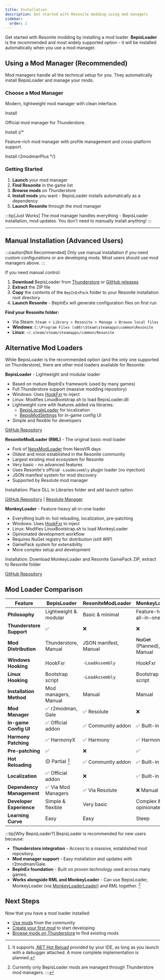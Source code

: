 ```yaml
---
title: Installation
description: Get started with Resonite modding using mod managers
sidebar:
  order: 1
---
```



Get started with Resonite modding by installing a mod loader. **BepisLoader** is the recommended and most widely supported option - it will be installed automatically when you use a mod manager.

## Using a Mod Manager (Recommended)

Mod managers handle all the technical setup for you. They automatically install BepisLoader and manage your mods.

### Choose a Mod Manager

<CardGrid>
  <Card title="Gale" icon="rocket">
    <p>Modern, lightweight mod manager with clean interface.</p>
    <LinkButton
      href="https://kesomannen.com/gale"
      target={'_blank'}
      rel={'external'}
    >
      Install
    </LinkButton>
  </Card>
  <Card title="Thunderstore Mod Manager" icon="setting">
    <p>Official mod manager for Thunderstore.</p>
    <LinkButton
      href="https://www.overwolf.com/app/Thunderstore-Thunderstore_Mod_Manager"
      target={'_blank'}
      rel={'external'}
    >
      Install
    </LinkButton>
  </Card>
  {/* <Card title="r2modmanPlus" icon="setting">
    <p>Feature-rich mod manager with profile management and cross-platform support.</p>
    <LinkButton
      href="https://github.com/ebkr/r2modmanPlus?tab=readme-ov-file#installing"
      target={'_blank'}
      rel={'external'}
    >
      Install r2modmanPlus
    </LinkButton>
  </Card> */}
</CardGrid>

### Getting Started

1. **Launch** your mod manager
2. **Find Resonite** in the game list
3. **Browse mods** on Thunderstore
4. **Install mods** you want - BepisLoader installs automatically as a dependency
5. **Launch Resonite** through the mod manager

:::tip[Just Works]
The mod manager handles everything - BepisLoader installation, mod updates. You don't need to manually install anything!
:::

---

## Manual Installation (Advanced Users)

:::caution[Not Recommended]
Only use manual installation if you need custom configurations or are developing mods. Most users should use mod managers above.
:::

If you need manual control:

1. **Download** BepisLoader from [Thunderstore](https://thunderstore.io/c/resonite/p/ResoniteModding/BepisLoader/) or [GitHub releases](https://github.com/ResoniteModding/BepisLoader/releases/latest)
2. **Extract** the ZIP file
3. **Copy** the contents of the `BepInExPack` folder to your Resonite installation root directory
4. **Launch Resonite** - BepInEx will generate configuration files on first run

**Find your Resonite folder:**

- Via Steam: `Steam > Library > Resonite > Manage > Browse local files`
- **Windows**: `C:\Program Files (x86)\Steam\steamapps\common\Resonite`
- **Linux**: `~/.steam/steam/steamapps/common/Resonite`

## Alternative Mod Loaders

While BepisLoader is the recommended option (and the only one supported on Thunderstore), there are other mod loaders available for Resonite:

<Tabs>
<TabItem label="BepisLoader (Recommended)">

**BepisLoader** - Lightweight and modular loader

- Based on mature BepInEx framework (used by many games)
- Full Thunderstore support (massive modding repository)
- Windows: Uses [HookFxr](https://github.com/ResoniteModding/hookfxr) to inject
- Linux: Modifies LinuxBootstrap.sh to load BepisLoader.dll
- Lightweight core with features added via libraries:
  - [BepisLocaleLoader](https://github.com/ResoniteModding/BepisLocaleLoader) for localization
  - [BepisModSettings](https://github.com/ResoniteModding/BepisModSettings) for in-game config UI
- Simple and flexible for developers

[GitHub Repository](https://github.com/ResoniteModding/BepisLoader)

</TabItem>
<TabItem label="ResoniteModLoader">

**ResoniteModLoader (RML)** - The original basic mod loader

- Fork of [NeosModLoader](https://github.com/neos-modding-group/NeosModLoader) from NeosVR days
- Oldest and most established in the Resonite community
- Largest existing mod ecosystem for Resonite
- Very basic - no advanced features
- Uses Resonite's official `-LoadAssembly` plugin loader (no injection)
- JSON manifest system for mod discovery
- Supported by Resolute mod manager

Installation: Place DLL in Libraries folder and add launch option

[GitHub Repository](https://github.com/resonite-modding-group/ResoniteModLoader) | [Resolute Manager](https://github.com/Gawdl3y/Resolute)

</TabItem>
<TabItem label="MonkeyLoader">

**MonkeyLoader** - Feature-heavy all-in-one loader

- Everything built-in: hot reloading, localization, pre-patching
- Windows: Uses [HookFxr](https://github.com/ResoniteModding/hookfxr) to inject
- Linux: Modifies LinuxBootstrap.sh to load MonkeyLoader
- Opinionated development workflow
- Requires NuGet registry for distribution (still WIP)
- GamePack system for extensibility
- More complex setup and development

Installation: Download MonkeyLoader and Resonite GamePack ZIP, extract to Resonite folder

[GitHub Repository](https://github.com/MonkeyModdingTroop/MonkeyLoader)

</TabItem>
</Tabs>

## Mod Loader Comparison

| Feature                   | BepisLoader           | ResoniteModLoader     | MonkeyLoader                |
| ------------------------- | --------------------- | --------------------- | --------------------------- |
| **Philosophy**            | Lightweight & modular | Basic & minimal       | Feature-heavy all-in-one    |
| **Thunderstore Support**  | ✅                    | ❌                    | ❌                          |
| **Mod Distribution**      | Thunderstore, Manual  | JSON manifest, Manual | ~~NuGet~~ (Planned), Manual |
| **Windows Hooking**       | HookFxr               | `-LoadAssembly`       | HookFxr                     |
| **Linux Hooking**         | Bootstrap script      | `-LoadAssembly`       | Bootstrap script            |
| **Installation Method**   | Mod managers, Manual  | Manual                | Manual                      |
| **Mod Manager**           | ✅ r2modman, Gale     | ✅ Resolute           | ❌                          |
| **In-game Config UI**     | ✅ Official addon     | ✅ Community addon    | ✅ Built-in                 |
| **Harmony Patching**      | ✅ HarmonyX           | ✅ Harmony            | ✅ Harmony                  |
| **Pre-patching**          | ✅                    | ❌                    | ✅                          |
| **Hot Reloading**         | 🟡 Partial [^1]       | ✅ Community addon    | ✅ Built-in                 |
| **Localization**          | ✅ Official addon     | ❌                    | ✅ Built-in                 |
| **Dependency Management** | ✅ Via Mod Managers   | ✅ Via Resolute       | ❌ Manual                   |
| **Developer Experience**  | Simple & flexible     | Very basic            | Complex & opinionated       |
| **Learning Curve**        | Easy                  | Easy                  | Steep                       |

[^1]: It supports [.NET Hot Reload](https://devblogs.microsoft.com/dotnet/introducing-net-hot-reload) provided by your IDE, as long as you launch with a debugger attached. A more complete implementation is planned.

:::tip[Why BepisLoader?]
BepisLoader is recommended for new users because:

- **Thunderstore integration** - Access to a massive, established mod repository.
- **Mod manager support** - Easy installation and updates with r2modman/Gale.
- **BepInEx foundation** - Built on proven technology used across many games.
- **Works alongside RML and MonkeyLoader** - Can use BepisLoader, MonkeyLoader (via [MonkeyLoaderLoader](https://thunderstore.io/c/resonite/p/Nytra/MonkeyLoaderLoader)) and RML together. [^2]

[^2]: Currently only BepisLoader mods are managed through Thunderstore mod managers.
:::

## Next Steps

Now that you have a mod loader installed:

- [Use mods](/getting-started/using-mods/) from the community
- [Create your first mod](/creating-a-mod/initial-setup/) to start developing
- [Browse mods on Thunderstore](https://thunderstore.io/c/resonite/) to find existing mods
